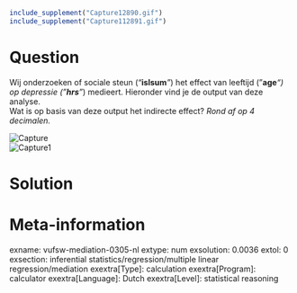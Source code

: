 ```r
include_supplement("Capture12890.gif")
include_supplement("Capture112891.gif")
```

Question
========
Wij onderzoeken of sociale steun ("**islsum***"*) het effect van
leeftijd ("**age***"*) op depressie ("**hrs***"*) medieert. Hieronder
vind je de output van deze analyse.  
Wat is op basis van deze output het indirecte effect? *Rond af op 4
decimalen.*  
  
  
<img src="Capture12890.gif" class="fr-fic fr-dii tvcss_2"
alt="Capture" />  
<img src="Capture112891.gif" class="fr-fic fr-dii tvcss_3"
alt="Capture1" />


Solution
========











Meta-information
================
exname: vufsw-mediation-0305-nl
extype: num
exsolution: 0.0036
extol: 0
exsection: inferential statistics/regression/multiple linear regression/mediation
exextra[Type]: calculation
exextra[Program]: calculator
exextra[Language]: Dutch
exextra[Level]: statistical reasoning


